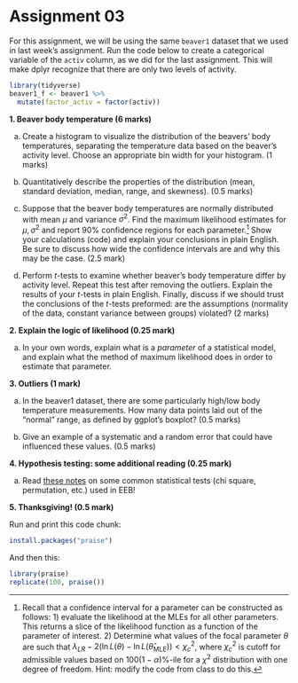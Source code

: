 # Assignment 03

For this assignment, we will be using the same `beaver1` dataset that we used in last week's assignment. Run the code below to create a categorical variable of the `activ` column, as we did for the last assignment. This will make dplyr recognize that there are only two levels of activity.

```r
library(tidyverse)
beaver1_f <- beaver1 %>%
  mutate(factor_activ = factor(activ))
```

**1. Beaver body temperature (6 marks)**

a.  Create a histogram to visualize the distribution of the beavers' body temperatures, separating the temperature data based on the beaver's activity level. Choose an appropriate bin width for your histogram. (1 marks)

b.  Quantitatively describe the properties of the distribution (mean, standard deviation, median, range, and skewness). (0.5 marks)

c.  Suppose that the beaver body temperatures are normally distributed with mean $\mu$ and variance $\sigma^2$. Find the maximum likelihood estimates for $\mu,\sigma^2$ and report $90\%$ confidence regions for each parameter.[^1] Show your calculations (code) and explain your conclusions in plain English. Be sure to discuss how wide the confidence intervals are and why this may be the case. (2.5 mark)

d.  Perform $t$-tests to examine whether beaver's body temperature differ by activity level. Repeat this test after removing the outliers. Explain the results of your $t$-tests in plain English. Finally, discuss if we should trust the conclusions of the $t$-tests preformed: are the assumptions (normality of the data, constant variance between groups) violated? (2 marks)

[^1]: Recall that a confidence interval for a parameter can be constructed as follows: 1) evaluate the likelihood at the MLEs for all other parameters. This returns a slice of the likelihood function as a function of the parameter of interest. 2) Determine what values of the focal parameter $\theta$ are such that $\lambda_{LR} -2(\ln L(\theta)-\ln L(\hat{\theta}_{\text{MLE}})) < \chi^2_c$, where $\chi^2_c$ is cutoff for admissible values based on $100(1-\alpha)\%$-ile for a $\chi^2$ distribution with one degree of freedom. Hint: modify the code from class to do this.

**2. Explain the logic of likelihood (0.25 mark)**

a.  In your own words, explain what is a *parameter* of a statistical model, and explain what the method of maximum likelihood does in order to estimate that parameter.

**3. Outliers (1 mark)**

a.  In the beaver1 dataset, there are some particularly high/low body temperature measurements. How many data points laid out of the "normal" range, as defined by ggplot's boxplot? (0.5 marks)

b.  Give an example of a systematic and a random error that could have influenced these values. (0.5 marks)

**4. Hypothesis testing: some additional reading (0.25 mark)**

a.  Read [these notes](https://eeb313.github.io/tests-assignment-3.html) on some common statistical tests (chi square, permutation, etc.) used in EEB!

**5. Thanksgiving! (0.5 mark)**

\vspace{6pt}

Run and print this code chunk:

```r
install.packages("praise")
```

And then this:

```r
library(praise)
replicate(100, praise())
```
